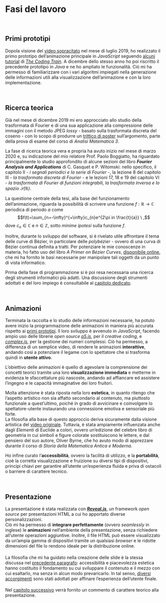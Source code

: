 # Fasi del lavoro {#lavoro}

<br>

## Primi prototipi {#prototipi}

Dopola visione del [video sopracitato](https://www.youtube.com/watch?v=r6sGWTCMz2k) nel mese di luglio 2019, ho realizzato il primo prototipo dell'animazione principale in _JavaScript_ seguendo [alcuni tutorial](https://www.youtube.com/watch?v=MY4luNgGfms) di [_The Coding Train_](https://www.youtube.com/thecodingtrain). A dicembre dello stesso anno ho poi riscritto il precedente prototipo in _Java_ e ne ho ampliato le funzionalità. Ciò mi ha permesso di familiarizzare con i vari algoritmi impiegati nella generazione delle informazioni utili alla visualizzazione dell'animazione e con la loro implementazione.

<br>

## Ricerca teorica {#ricerca}

Già nel mese di dicembre 2019 mi ero approcciato allo studio della trasformata di Fourier e di una sua applicazione alla compressione delle immagini con il metodo JPEG _lossy_ - basato sulla trasformata discreta del coseno - con lo scopo di produrre un [trittico di poster](https://bradwave.myportfolio.com/the-fourier-transform) sull'argomento, parte della prova di esame del corso di _Analisi Matematica 3_.

La fase di ricerca teorica vera e propria ha avuto inizio nel mese di marzo 2020 e, su indicazione del mio relatore Prof. Paolo Boggiatto, ha riguardato principalmente lo studio approfondito di alcune sezioni del libro _**Fourier Analysis and Applications**_ di C. Gasquet e P. Witomski: nello specifico, il capitolo II - _i segnali periodici e la serie di Fourier_ -, la lezione 8 del capitolo III - _la trasformata discreta di Fourier_ - e le lezioni 17, 18 e 19 del capitolo VI - _la trasformata di Fourier di funzioni integrabili, la trasformata inversa e lo spazio $\mathcal{S}(\mathbb{R})$_.

La questione centrale della tesi, alla base del funzionamento dell'animazione, riguarda la possibilità di scrivere una funzione $f: \mathbb{R} \longrightarrow \mathbb{C}$ periodica di periodo $a$ come
$$f(t)=\sum_{n=-\infty}^{+\infty}c_{n}e^{2\pi in \frac{t}{a}} \ ,$$
dove $c_n \in \mathbb{C}$ e $n \in \mathbb{Z}$, sotto _minime ipotesi_ sulla funzione $f$.

Inoltre, durante lo sviluppo del software, si è rivelato utile affrontare il tema delle curve di Bèzier, in particolare delle _polybézier_ - ovvero di una curva di Bèzier continua definita a tratti. Per potenziare le mie conoscenze in materia, ho fatto uso del libro _A Primer on Bézier Curves_, [disponibile online](https://pomax.github.io/bezierinfo/), che mi ha fornito le basi necessarie per manipolare tali oggetti da un punto di vista informatico.

Prima della fase di programmazione si è poi resa necessaria una ricerca degli strumenti informatici più adatti. Una discussione degli strumenti adottati e del loro impiego è consultabile al [capitolo dedicato](#software).

<br>

## Animazioni {#animazioni}

Terminata la raccolta e lo studio delle informazioni necessarie, ha potuto avere inizio la programmazione delle animazioni in maniera più accurata rispetto ai [primi prototipi](#prototipi).
Il loro sviluppo è avvenuto in _JavaScript_, facendo ampio uso delle librerie _open source_ [_p5.js_](https://p5js.org/), per il _creative coding_, e [_complex.js_](https://github.com/infusion/Complex.js/), per la gestione dei numeri complessi. Ciò ha permesso, a differenza di un semplice video, di rendere le animazioni **interattive**, andando così a potenziare il legame con lo spettatore che si trasforma quindi in **utente attivo**.

L'obiettivo delle animazioni è quello di agevolare la comprensione dei concetti teorici tramite una loro **visualizzazione immediata** e metterne in evidenza le sfaccettature più nascoste, andando ad affiancare ed assistere l'ingegno e le capacità immaginative dei loro fruitori.

Molta attenzione è stata riposta nella loro **estetica**, in quanto ritengo che l'aspetto artistico non sia affatto secondario al contenuto, ma piuttosto funzionale a quest'ultimo, poiché in grado di avvicinare e coinvolgere lo spettatore-utente instaurando una connessione emotiva e sensoriale più forte.<br>
La filosofia alla base di questo approccio deriva sicuramente dalla visione artistica del [video originale](https://www.youtube.com/watch?v=r6sGWTCMz2k). Tuttavia, è stata ampiamente influenzata anche dagli _Elementi_ di Euclide a colori, ovvero un'edizione del celebre libro di geometria in cui simboli e figure colorate sostituiscono le lettere, e dal pensiero del suo autore, Oliver Byrne, che ho avuto modo di apprezzare durante il corso di _Storia della Matematica Antica e Moderna_.<br>

Ho infine curato l'**accessibilità**, ovvero la facilità di utilizzo, e la **portabilità**, cioè la corretta visualizzazione e fruizione su diversi tipi di dispositivi, principi chiavi per garantire all'utente un'esperienza fluida e priva di ostacoli o barriere di carattere tecnico.

<br>

## Presentazione {#presentazione}

La presentazione è stata realizzata con [_**Reveal.js**_](https://revealjs.com/), un framework _open source_ per presentazioni HTML a cui ho apportato diverse personalizzazioni.<br>
Ciò mi ha permesso di **integrare perfettamente** (ovvero _seamlessly_ in inglese) le **animazioni** nell'ambiente della presentazione, senza richiedere all'utente operazioni aggiuntive. Inoltre, il file HTML può essere visualizzato da un'ampia gamma di dispositivi tramite un qualsiasi _browser_ e le ridotte dimensioni del file lo rendono ideale per la distribuzione online.

#### {-#filosofia}
La filosofia che mi ha guidato nella creazione delle slide è la stessa discussa nel [precedente paragrafo](#animazioni): accessibilità e piacevolezza estetica hanno costituito il fondamento su cui sviluppare il contenuto e il mezzo con cui esaltarlo, ma senza in alcun modo prevaricarlo. In tal senso, [diversi accorgimenti](#features) sono stati adottati per affinare l'esperienza dell'utente finale.

#### {-}

Nel [capitolo successivo](#commento) verrà fornito un commento di carattere teorico alla presentazione.


